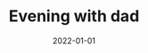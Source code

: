 ---
cover: "./twilight.PNG"
date: "2022-01-01"
title: "Evening with dad"
defer: true
slug: "/evening"
areas:
  -  .

---